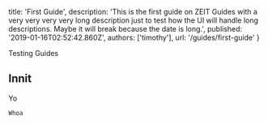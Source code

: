 
  title: 'First Guide',
  description:
    'This is the first guide on ZEIT Guides with a very very very very long description just to test how the UI will handle long descriptions. Maybe it will break because the date is long.',
  published: '2019-01-16T02:52:42.860Z',
  authors: ['timothy'],
  url: '/guides/first-guide'
}

Testing Guides

## Innit

Yo

```js
Whoa
```

